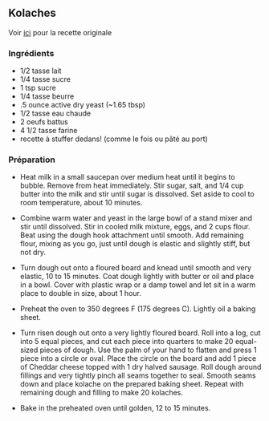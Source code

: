 ## Kolaches

Voir [ici](https://www.allrecipes.com/recipe/268998/texas-sausage-kolaches-klobasneks/) pour la recette originale

### Ingrédients

- 1/2 tasse lait
- 1/4 tasse sucre
- 1 tsp sucre
- 1/4 tasse beurre
- .5 ounce active dry yeast (~1.65 tbsp)
- 1/2 tasse eau chaude
- 2 oeufs battus
- 4 1/2 tasse farine
- recette à stuffer dedans! (comme le fois ou pâté au port)

### Préparation

- Heat milk in a small saucepan over medium heat until it begins to bubble. Remove from heat immediately. Stir sugar, salt, and 1/4 cup butter into the milk and stir until sugar is dissolved. Set aside to cool to room temperature, about 10 minutes.

- Combine warm water and yeast in the large bowl of a stand mixer and stir until dissolved. Stir in cooled milk mixture, eggs, and 2 cups flour. Beat using the dough hook attachment until smooth. Add remaining flour, mixing as you go, just until dough is elastic and slightly stiff, but not dry.

- Turn dough out onto a floured board and knead until smooth and very elastic, 10 to 15 minutes. Coat dough lightly with butter or oil and place in a bowl. Cover with plastic wrap or a damp towel and let sit in a warm place to double in size, about 1 hour.

- Preheat the oven to 350 degrees F (175 degrees C). Lightly oil a baking sheet.

- Turn risen dough out onto a very lightly floured board. Roll into a log, cut into 5 equal pieces, and cut each piece into quarters to make 20 equal-sized pieces of dough. Use the palm of your hand to flatten and press 1 piece into a circle or oval. Place the circle on the board and add 1 piece of Cheddar cheese topped with 1 dry halved sausage. Roll dough around fillings and very tightly pinch all seams together to seal. Smooth seams down and place kolache on the prepared baking sheet. Repeat with remaining dough and filling to make 20 kolaches.

- Bake in the preheated oven until golden, 12 to 15 minutes.
